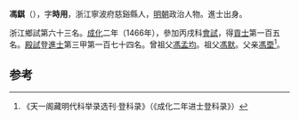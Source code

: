 '''馮錤'''（{{bd|1438年||？}}），字'''時用'''，浙江寧波府慈谿縣人，[[明朝|明朝]]政治人物。進士出身。

浙江鄉試第六十三名。[[成化|成化]]二年（1466年），參加丙戌科[[會試|會試]]，得[[貢士|貢士]]第一百五名。[[殿試|殿試]]登[[進士|進士]]第三甲第一百七十四名。曾祖父[[馮孟均|馮孟均]]。祖父[[馮默|馮默]]。父亲[[馮垔|馮垔]]<ref>《天一阁藏明代科举录选刊·登科录》（《成化二年进士登科录》）</ref>。

==参考==
{{reflist}}
{{明朝人物小作品}}
{{成化二年丙戌科殿試金榜}}